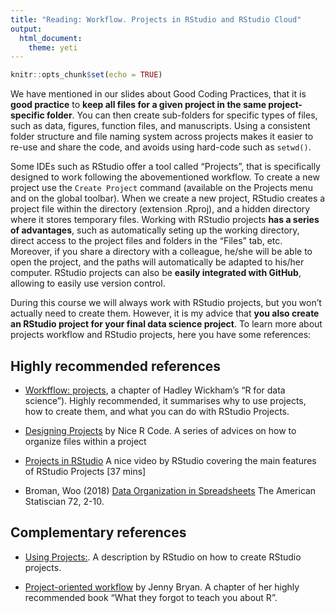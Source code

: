 ```yaml
---
title: "Reading: Workflow. Projects in RStudio and RStudio Cloud"
output: 
  html_document: 
    theme: yeti
---
```


```r
knitr::opts_chunk$set(echo = TRUE)
```

We have mentioned in our slides about Good Coding Practices, that it is **good practice** to **keep all files for a given project in the same project-specific folder**. You can then create sub-folders for specific types of files, such as data, figures, function files, and manuscripts. Using a consistent folder structure and file naming system across projects makes it easier to re-use and share the code, and avoids using hard-code such as `setwd()`.

Some IDEs such as RStudio offer a tool called "Projects", that is specifically designed to work following the abovementioned workflow. To create a new project use the `Create Project` command (available on the Projects menu and on the global toolbar). When we create a new project, RStudio creates a project file within the directory (extension .Rproj), and a hidden directory where it stores temporary files. Working with RStudio projects **has a series of advantages**, such as automatically seting up the working directory, direct access to the project files and folders in the "Files" tab, etc. Moreover, if you share a directory with a colleague, he/she will be able to open the project, and the paths will automatically be adapted to his/her computer. RStudio projects can also be **easily integrated with GitHub**, allowing to easily use version control.

During this course we will always work with RStudio projects, but you won't actually need to create them. However, it is my advice that **you also create an RStudio project for your final data science project**. To learn more about projects workflow and RStudio projects, here you have some references:

## Highly recommended references

- [Workfflow: projects](https://r4ds.had.co.nz/workflow-projects.html), a chapter of Hadley Wickham's "R for data science"). Highly recommended, it summarises why to use projects, how to create them, and what you can do with RStudio Projects.

- [Designing Projects](https://nicercode.github.io/blog/2013-04-05-projects/) by Nice R Code. A series of advices on how to organize files within a project

- [Projects in RStudio](https://resources.rstudio.com/wistia-rstudio-essentials-2/rstudioessentialsmanagingpart1-2) A nice video by RStudio covering the main features of RStudio Projects [37 mins]

- Broman, Woo (2018) [Data Organization in Spreadsheets](https://doi.org/10.1080/00031305.2017.1375989) The American Statiscian 72, 2-10.

## Complementary references

- [Using Projects:](https://support.rstudio.com/hc/en-us/articles/200526207-Using-Projects). A description by RStudio on how to create RStudio projects.

- [Project-oriented workflow](https://rstats.wtf/project-oriented-workflow.html) by Jenny Bryan. A chapter of her highly recommended book "What they forgot to teach you about R". 

